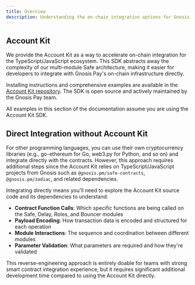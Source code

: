 ```yaml
---
title: Overview
description: Understanding the on-chain integration options for Gnosis Pay, including the Account Kit SDK and direct contract integration approaches.
---
```


## Account Kit

We provide the Account Kit as a way to accelerate on-chain integration for the TypeScript/JavaScript ecosystem. This SDK abstracts away the complexity of our multi-module Safe architecture, making it easier for developers to integrate with Gnosis Pay's on-chain infrastructure directly.

Installing instructions and comprehensive examples are available in the [Account Kit repository](https://github.com/gnosispay/account-kit). The SDK is open source and actively maintained by the Gnosis Pay team.

All examples in this section of the documentation assume you are using the Account Kit SDK.

## Direct Integration without Account Kit

For other programming languages, you can use their own cryptocurrency libraries (e.g., go-ethereum for Go, web3.py for Python, and so on) and integrate directly with the contracts. However, this approach requires additional steps since the Account Kit relies on TypeScript/JavaScript projects from Gnosis such as `@gnosis.pm/safe-contracts`, `@gnosis.pm/zodiac`, and related dependencies.

Integrating directly means you'll need to explore the Account Kit source code and its dependencies to understand:
- **Contract Function Calls**: Which specific functions are being called on the Safe, Delay, Roles, and Bouncer modules
- **Payload Encoding**: How transaction data is encoded and structured for each operation
- **Module Interactions**: The sequence and coordination between different modules
- **Parameter Validation**: What parameters are required and how they're validated

This reverse-engineering approach is entirely doable for teams with strong smart contract integration experience, but it requires significant additional development time compared to using the Account Kit directly.
